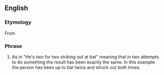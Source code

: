 ==English==

===Etymology===
From {{i|baseball}}

===Phrase===
{{infl|en||head=[[two]] [[for]] [[two]]}}

# {{idiom}} As in "He's two for two striking out at bat" meaning that in two attempts to do something the result has been exactly the same.  In this example the person has been up to bat twice and struck out both times.